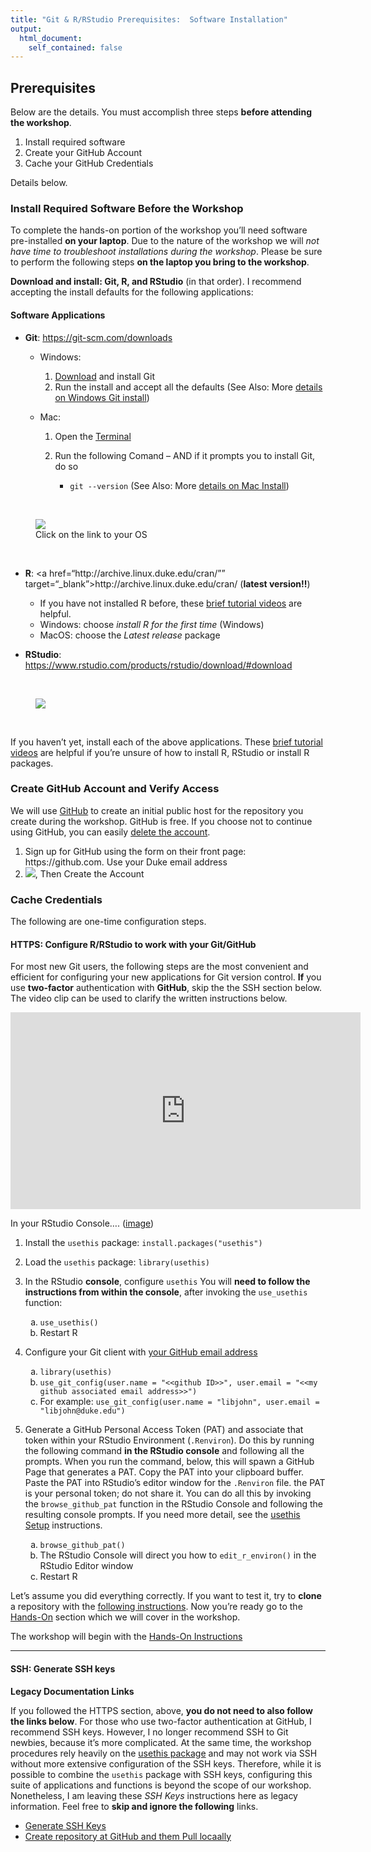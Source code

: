 ```yaml
---
title: "Git & R/RStudio Prerequisites:  Software Installation"
output: 
  html_document:
    self_contained: false
---
```


## Prerequisites

Below are the details.  You must accomplish three steps **before attending the workshop**.

1. Install required software
1. Create your GitHub Account
1. Cache your GitHub Credentials

Details below.  

### Install Required Software **Before the Workshop**

To complete the hands-on portion of the workshop you'll need software pre-installed **on your laptop**.  Due to the nature of the workshop we will *not have time to troubleshoot installations during the workshop*.  Please be sure to perform the following steps **on the laptop you bring to the workshop**.  

**Download and install: Git, R, and RStudio** (in that order).  I recommend accepting the install defaults for the following applications:

#### Software Applications

- **Git**: <a href="https://git-scm.com/downloads" target="_blank">https://git-scm.com/downloads</a>

    - Windows:  

        1. <a href="https://git-scm.com/downloads" target="_blank">Download</a> and install Git
        1. Run the install and accept all the defaults  (See Also:  More [details on Windows Git install](https://happygitwithr.com/install-git.html#install-git-windows))
        
    - Mac:
    
        1. Open the [Terminal](https://macpaw.com/how-to/use-terminal-on-mac)
        1. Run the following Comand -- AND if it prompts you to install Git, do so  
        
            - `git --version`  (See Also: More [details on Mac Install](https://happygitwithr.com/install-git.html#macos))
    
<br><figure>![](images/git_os.png)<figcaption>Click on the link to your OS</figcaption></figure><br>
    
- **R**: <a href="http://archive.linux.duke.edu/cran/"" target="_blank">http://archive.linux.duke.edu/cran/</a> (**latest version!!**)

    - If you have not installed R before, these [brief tutorial videos](https://tutorials.shinyapps.io/00-setup/) are helpful.
    - Windows: choose *install R for the first time* (Windows) 
    - MacOS:  choose the *Latest release* package 

- **RStudio**: <a href="https://www.rstudio.com/products/rstudio/download/#download" target="_blank">https://www.rstudio.com/products/rstudio/download/#download</a> 

<br><figure>![](images/rstudio_download.png)</figure><br>

If you haven't yet, install each of the above applications.  These [brief tutorial videos](https://tutorials.shinyapps.io/00-setup/) are helpful if you're unsure of how to install R, RStudio or install R packages.

### Create GitHub Account and Verify Access
We will use  <a href="https://github.com" target="_blank">GitHub</a> to create an initial public host for the repository you create during the workshop.  GitHub is free.  If you choose not to continue using GitHub, you can easily [delete the account](https://help.github.com/articles/deleting-your-user-account/).     

1. Sign up for GitHub using the form on their front page:  https://github.com.  Use your Duke email address
1. ![](images/github_account2.png), Then Create the Account  


### Cache Credentials

The following are one-time configuration steps.  

#### HTTPS:  Configure R/RStudio to work with your Git/GitHub 

For most new Git users, the following steps are the most convenient and efficient for configuring your new applications for Git version control.  **If** you use **two-factor** authentication with **GitHub**, skip the the SSH section below.  The video clip can be used to clarify the written instructions below.

<iframe width="560" height="315" src="https://www.youtube.com/embed/-qmUrl24QSI" frameborder="0" allow="accelerometer; autoplay; encrypted-media; gyroscope; picture-in-picture" allowfullscreen></iframe>

In your RStudio Console.... ([image](http://keziamanlove.com/wp-content/uploads/2013/10/RStudioScreenshot1_Inkscape.png))

1. Install the `usethis` package:  `install.packages("usethis")`  
1. Load the `usethis` package:  `library(usethis)` 
1. In the RStudio **console**, configure `usethis`  You will **need to follow the instructions from within the console**, after invoking the `use_usethis` function:
    
    a. `use_usethis()`
    a. Restart R<p>
    
1. Configure your Git client with [your GitHub email address](https://github.com/settings/emails)

    a. `library(usethis)`
    a. `use_git_config(user.name = "<<github ID>>", user.email = "<<my github associated email address>>")`
    a. For example:  `use_git_config(user.name = "libjohn", user.email = "libjohn@duke.edu")`<p>
    

1. Generate a GitHub Personal Access Token (PAT) and associate that token within your RStudio Environment (`.Renviron`).  Do this by running the following command **in the RStudio console** and following all the prompts.  When you run the command, below, this will spawn a GitHub Page that generates a PAT.  Copy the PAT into your clipboard buffer.  Paste the PAT into RStudio's editor window for the `.Renviron` file.  the PAT is your personal token; do not share it.  You can do all this by invoking the `browse_github_pat` function in the RStudio Console and following the resulting console prompts.  If you need more detail, see the [usethis Setup](https://usethis.r-lib.org/articles/articles/usethis-setup.html) instructions.

    a. `browse_github_pat()`
    a. The RStudio Console will direct you how to `edit_r_environ()` in the RStudio Editor window
    a. Restart R


Let's assume you did everything correctly.  If you want to test it, try to **clone** a repository with the [following instructions](clone.html).  Now you're ready go to the [Hands-On](handson.html) section which we will cover in the workshop.


The workshop will begin with the [Hands-On Instructions](handson.html)

---

#### SSH:  Generate SSH keys

**Legacy Documentation Links**

If you followed the HTTPS section, above, **you do not need to also follow the links below**.  For those who use two-factor authentication at GitHub, I recommend SSH keys.  However, I no longer recommend SSH to Git newbies, because it's more complicated.  At the same time, the workshop procedures rely heavily on the [usethis package](https://usethis.r-lib.org/) and may not work via SSH without more extensive configuration of the SSH keys.  Therefore, while it is possible to combine the `usethis` package with SSH keys, configuring this suite of applications and functions is beyond the scope of our workshop.  Nonetheless, I am leaving these *SSH Keys* instructions here as legacy information.  Feel free to **skip and ignore the following** links.

- [Generate SSH Keys](ssh_keys.html)
- [Create repository at GitHub and them Pull locaally](ssh_handson.html)


